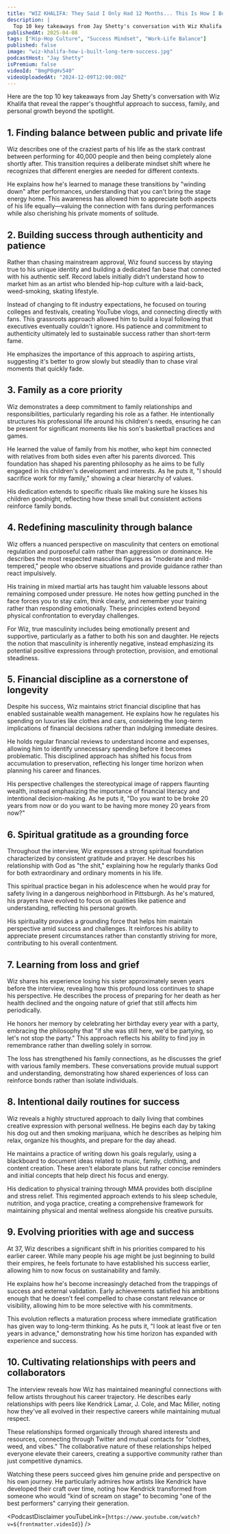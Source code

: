 ```yaml
---
title: "WIZ KHALIFA: They Said I Only Had 12 Months... This Is How I Built Long-Term Success"
description: |
  Top 10 key takeaways from Jay Shetty's conversation with Wiz Khalifa that reveal the rapper's thoughtful approach to success, family, and personal growth beyond the spotlight.
publishedAt: 2025-04-08
tags: ["Hip-Hop Culture", "Success Mindset", "Work-Life Balance"]
published: false
image: "wiz-khalifa-how-i-built-long-term-success.jpg"
podcastHost: "Jay Shetty"
isPremium: false
videoId: "8mgP0qHv540"
videoUploadedAt: "2024-12-09T12:00:00Z"
---
```



<PodcastSummaryPageLayout frontmatter={frontmatter}>

Here are the top 10 key takeaways from Jay Shetty's conversation with Wiz Khalifa that reveal the rapper's thoughtful approach to success, family, and personal growth beyond the spotlight.

## 1. Finding balance between public and private life

Wiz describes one of the craziest parts of his life as the stark contrast between performing for 40,000 people and then being completely alone shortly after. This transition requires a deliberate mindset shift where he recognizes that different energies are needed for different contexts.

He explains how he's learned to manage these transitions by "winding down" after performances, understanding that you can't bring the stage energy home. This awareness has allowed him to appreciate both aspects of his life equally—valuing the connection with fans during performances while also cherishing his private moments of solitude.

## 2. Building success through authenticity and patience

Rather than chasing mainstream approval, Wiz found success by staying true to his unique identity and building a dedicated fan base that connected with his authentic self. Record labels initially didn't understand how to market him as an artist who blended hip-hop culture with a laid-back, weed-smoking, skating lifestyle.

Instead of changing to fit industry expectations, he focused on touring colleges and festivals, creating YouTube vlogs, and connecting directly with fans. This grassroots approach allowed him to build a loyal following that executives eventually couldn't ignore. His patience and commitment to authenticity ultimately led to sustainable success rather than short-term fame.

He emphasizes the importance of this approach to aspiring artists, suggesting it's better to grow slowly but steadily than to chase viral moments that quickly fade.

## 3. Family as a core priority

Wiz demonstrates a deep commitment to family relationships and responsibilities, particularly regarding his role as a father. He intentionally structures his professional life around his children's needs, ensuring he can be present for significant moments like his son's basketball practices and games.

He learned the value of family from his mother, who kept him connected with relatives from both sides even after his parents divorced. This foundation has shaped his parenting philosophy as he aims to be fully engaged in his children's development and interests. As he puts it, "I should sacrifice work for my family," showing a clear hierarchy of values.

His dedication extends to specific rituals like making sure he kisses his children goodnight, reflecting how these small but consistent actions reinforce family bonds.

## 4. Redefining masculinity through balance

Wiz offers a nuanced perspective on masculinity that centers on emotional regulation and purposeful calm rather than aggression or dominance. He describes the most respected masculine figures as "moderate and mild-tempered," people who observe situations and provide guidance rather than react impulsively.

His training in mixed martial arts has taught him valuable lessons about remaining composed under pressure. He notes how getting punched in the face forces you to stay calm, think clearly, and remember your training rather than responding emotionally. These principles extend beyond physical confrontation to everyday challenges.

For Wiz, true masculinity includes being emotionally present and supportive, particularly as a father to both his son and daughter. He rejects the notion that masculinity is inherently negative, instead emphasizing its potential positive expressions through protection, provision, and emotional steadiness.

## 5. Financial discipline as a cornerstone of longevity

Despite his success, Wiz maintains strict financial discipline that has enabled sustainable wealth management. He explains how he regulates his spending on luxuries like clothes and cars, considering the long-term implications of financial decisions rather than indulging immediate desires.

He holds regular financial reviews to understand income and expenses, allowing him to identify unnecessary spending before it becomes problematic. This disciplined approach has shifted his focus from accumulation to preservation, reflecting his longer time horizon when planning his career and finances.

His perspective challenges the stereotypical image of rappers flaunting wealth, instead emphasizing the importance of financial literacy and intentional decision-making. As he puts it, "Do you want to be broke 20 years from now or do you want to be having more money 20 years from now?"

## 6. Spiritual gratitude as a grounding force

Throughout the interview, Wiz expresses a strong spiritual foundation characterized by consistent gratitude and prayer. He describes his relationship with God as "the shit," explaining how he regularly thanks God for both extraordinary and ordinary moments in his life.

This spiritual practice began in his adolescence when he would pray for safety living in a dangerous neighborhood in Pittsburgh. As he's matured, his prayers have evolved to focus on qualities like patience and understanding, reflecting his personal growth.

His spirituality provides a grounding force that helps him maintain perspective amid success and challenges. It reinforces his ability to appreciate present circumstances rather than constantly striving for more, contributing to his overall contentment.

## 7. Learning from loss and grief

Wiz shares his experience losing his sister approximately seven years before the interview, revealing how this profound loss continues to shape his perspective. He describes the process of preparing for her death as her health declined and the ongoing nature of grief that still affects him periodically.

He honors her memory by celebrating her birthday every year with a party, embracing the philosophy that "if she was still here, we'd be partying, so let's not stop the party." This approach reflects his ability to find joy in remembrance rather than dwelling solely in sorrow.

The loss has strengthened his family connections, as he discusses the grief with various family members. These conversations provide mutual support and understanding, demonstrating how shared experiences of loss can reinforce bonds rather than isolate individuals.

## 8. Intentional daily routines for success

Wiz reveals a highly structured approach to daily living that combines creative expression with personal wellness. He begins each day by taking his dog out and then smoking marijuana, which he describes as helping him relax, organize his thoughts, and prepare for the day ahead.

He maintains a practice of writing down his goals regularly, using a blackboard to document ideas related to music, family, clothing, and content creation. These aren't elaborate plans but rather concise reminders and initial concepts that help direct his focus and energy.

His dedication to physical training through MMA provides both discipline and stress relief. This regimented approach extends to his sleep schedule, nutrition, and yoga practice, creating a comprehensive framework for maintaining physical and mental wellness alongside his creative pursuits.

## 9. Evolving priorities with age and success

At 37, Wiz describes a significant shift in his priorities compared to his earlier career. While many people his age might be just beginning to build their empires, he feels fortunate to have established his success earlier, allowing him to now focus on sustainability and family.

He explains how he's become increasingly detached from the trappings of success and external validation. Early achievements satisfied his ambitions enough that he doesn't feel compelled to chase constant relevance or visibility, allowing him to be more selective with his commitments.

This evolution reflects a maturation process where immediate gratification has given way to long-term thinking. As he puts it, "I look at least five or ten years in advance," demonstrating how his time horizon has expanded with experience and success.

## 10. Cultivating relationships with peers and collaborators

The interview reveals how Wiz has maintained meaningful connections with fellow artists throughout his career trajectory. He describes early relationships with peers like Kendrick Lamar, J. Cole, and Mac Miller, noting how they've all evolved in their respective careers while maintaining mutual respect.

These relationships formed organically through shared interests and resources, connecting through Twitter and mutual contacts for "clothes, weed, and vibes." The collaborative nature of these relationships helped everyone elevate their careers, creating a supportive community rather than just competitive dynamics.

Watching these peers succeed gives him genuine pride and perspective on his own journey. He particularly admires how artists like Kendrick have developed their craft over time, noting how Kendrick transformed from someone who would "kind of scream on stage" to becoming "one of the best performers" carrying their generation.

<PodcastDisclaimer
  youTubeLink={`https://www.youtube.com/watch?v=${frontmatter.videoId}`}
/>

</PodcastSummaryPageLayout>
